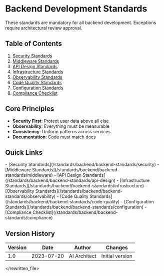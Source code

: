 
# Backend Development Standards

<Callout type="warning" emoji="⚠️">
  These standards are mandatory for all backend development. Exceptions require architectural review approval.
</Callout>

## Table of Contents
1. [Security Standards](/standards/backend/backend-standards/security)
2. [Middleware Standards](/standards/backend/backend-standards/middleware)
3. [API Design Standards](/standards/backend/backend-standards/api-design)
4. [Infrastructure Standards](/standards/backend/backend-standards/infrastructure)
5. [Observability Standards](/standards/backend/backend-standards/observability)
6. [Code Quality Standards](/standards/backend/backend-standards/code-quality)
7. [Configuration Standards](/standards/backend/backend-standards/configuration)
8. [Compliance Checklist](/standards/backend/backend-standards/compliance)

## Core Principles

- **Security First**: Protect user data above all else
- **Observability**: Everything must be measurable
- **Consistency**: Uniform patterns across services
- **Documentation**: Code must match docs

## Quick Links

<FileTree>
  - [Security Standards](/standards/backend/backend-standards/security)
  - [Middleware Standards](/standards/backend/backend-standards/middleware)
  - [API Design Standards](/standards/backend/backend-standards/api-design)
  - [Infrastructure Standards](/standards/backend/backend-standards/infrastructure)
  - [Observability Standards](/standards/backend/backend-standards/observability)
  - [Code Quality Standards](/standards/backend/backend-standards/code-quality)
  - [Configuration Standards](/standards/backend/backend-standards/configuration)
  - [Compliance Checklist](/standards/backend/backend-standards/compliance)
</FileTree>

## Version History

| Version | Date       | Author    | Changes            |
|---------|------------|-----------|--------------------|
| 1.0     | 2023-07-20 | AI Architect | Initial version    |
</rewritten_file> 